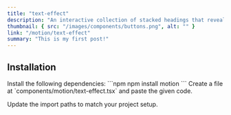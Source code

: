 ```yaml
---
title: "text-effect"
description: "An interactive collection of stacked headings that reveal individual content sections with a click."
thumbnail: { src: "/images/components/buttons.png", alt: "" }
link: "/motion/text-effect"
summary: "This is my first post!"
---
```


<ComponentPreview name="text-effect-demo" />

## Installation

<Steps>
<Step>
Install the following dependencies:
</Step>
```npm
npm install motion
```

<Step>
    Create a file at `components/motion/text-effect.tsx` and paste the given
    code.
</Step>

<CollapsibleSource name="text-effect" />

<Step>Update the import paths to match your project setup.</Step>

</Steps>
